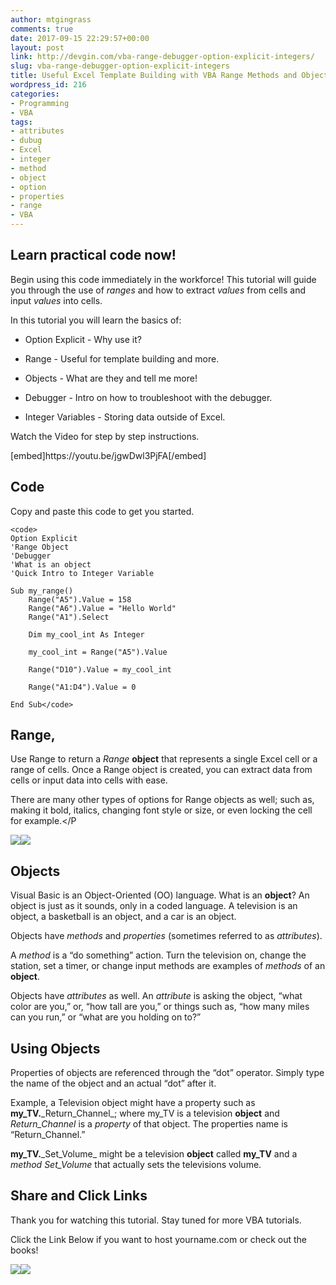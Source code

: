 ```yaml
---
author: mtgingrass
comments: true
date: 2017-09-15 22:29:57+00:00
layout: post
link: http://devgin.com/vba-range-debugger-option-explicit-integers/
slug: vba-range-debugger-option-explicit-integers
title: Useful Excel Template Building with VBA Range Methods and Objects!
wordpress_id: 216
categories:
- Programming
- VBA
tags:
- attributes
- dubug
- Excel
- integer
- method
- object
- option
- properties
- range
- VBA
---
```


## Learn practical code now!


Begin using this code immediately in the workforce! This tutorial will guide you through the use of _ranges_ and how to extract _values_ from cells and input _values_ into cells.

In this tutorial you will learn the basics of:



 	
  * Option Explicit - Why use it?

 	
  * Range - Useful for template building and more.

 	
  * Objects - What are they and tell me more!

 	
  * Debugger - Intro on how to troubleshoot with the debugger.

 	
  * Integer Variables - Storing data outside of Excel.


Watch the Video for step by step instructions.

[embed]https://youtu.be/jgwDwl3PjFA[/embed]


## Code


Copy and paste this code to get you started.

    
    <code>
    Option Explicit
    'Range Object
    'Debugger
    'What is an object
    'Quick Intro to Integer Variable
    
    Sub my_range()
        Range("A5").Value = 158
        Range("A6").Value = "Hello World"
        Range("A1").Select
        
        Dim my_cool_int As Integer
        
        my_cool_int = Range("A5").Value
        
        Range("D10").Value = my_cool_int
        
        Range("A1:D4").Value = 0
        
    End Sub</code>




## Range,


Use Range to return a _Range_ **object** that represents a single Excel cell or a range of cells. Once a Range object is created, you can extract data from cells or input data into cells with ease.

There are many other types of options for Range objects as well; such as, making it bold, italics, changing font style or size, or even locking the cell for example.</P


[![](//a.impactradius-go.com/display-ad/3094-178129)](//partners.hostgator.com/c/418006/178129/3094)![](//partners.hostgator.com/i/418006/178129/3094)





## Objects


Visual Basic is an Object-Oriented (OO) language. What is an **object**? An object is just as it sounds, only in a coded language. A television is an object, a basketball is an object, and a car is an object.

Objects have _methods_ and _properties_ (sometimes referred to as _attributes_).

A _method_ is a "do something" action. Turn the television on, change the station, set a timer, or change input methods are examples of _methods_ of an **object**.

Objects have _attributes_ as well. An _attribute_ is asking the object, "what color are you," or, "how tall are you, " or things such as, "how many miles can you run," or "what are you holding on to?"


## Using Objects


Properties of objects are referenced through the "dot" operator. Simply type the name of the object and an actual "dot" after it.

Example, a Television object might have a property such as **my_TV.**_Return_Channel_; where my_TV is a television **object** and _Return_Channel_ is a _property_ of that object. The properties name is "Return_Channel."

**my_TV.**_Set_Volume_ might be a television **object** called **my_TV** and a _method_ _Set_Volume_ that actually sets the televisions volume.


## Share and Click Links


Thank you for watching this tutorial. Stay tuned for more VBA tutorials.

Click the Link Below if you want to host yourname.com or check out the books!


[![](//a.impactradius-go.com/display-ad/3094-178142)](//partners.hostgator.com/c/418006/178142/3094)![](//partners.hostgator.com/i/418006/178142/3094)







